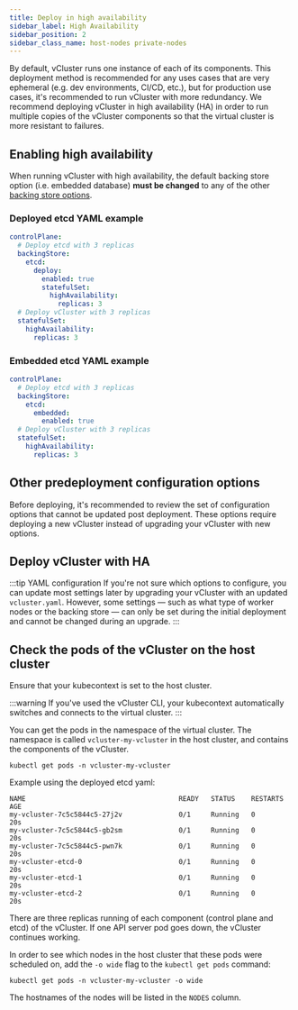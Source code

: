 ```yaml
---
title: Deploy in high availability
sidebar_label: High Availability
sidebar_position: 2
sidebar_class_name: host-nodes private-nodes 
---
```





By default, vCluster runs one instance of each of its components. This deployment method is recommended for any uses cases that are very ephemeral (e.g. dev environments, CI/CD, etc.), but for production
use cases, it's recommended to run vCluster with more redundancy. We recommend deploying vCluster in high availability (HA) in order 
to run multiple copies of the vCluster components so that the virtual cluster is more resistant to failures.

## Enabling high availability 

When running vCluster with high availability, the default backing store option (i.e. embedded database) **must be changed** to any of the other [backing store options](../../../../configure/vcluster-yaml/control-plane/components/backing-store). 

### Deployed etcd YAML example

```yaml title="Running in HA with deployed etcd"
controlPlane:
  # Deploy etcd with 3 replicas
  backingStore:
    etcd:
      deploy:
        enabled: true
        statefulSet:
          highAvailability:
            replicas: 3
  # Deploy vCluster with 3 replicas
  statefulSet:
    highAvailability:
      replicas: 3
```

### Embedded etcd YAML example

<ProAdmonition />

```yaml title="Running in HA with embedded etcd"
controlPlane:
  # Deploy etcd with 3 replicas
  backingStore:
    etcd:
      embedded:
        enabled: true
  # Deploy vCluster with 3 replicas
  statefulSet:
    highAvailability:
      replicas: 3
```

## Other predeployment configuration options

Before deploying, it's recommended to review the set of configuration options that cannot be updated post deployment. These options require deploying a new vCluster instead of upgrading your vCluster with new options.

<ControlPlaneOptions />
<WorkerNodeOptions />

## Deploy vCluster with HA

:::tip YAML configuration
If you're not sure which options to configure, you can update most settings later by upgrading your vCluster with an updated `vcluster.yaml`.
However, some settings — such as what type of worker nodes or the backing store — can only be set during the initial deployment and cannot be changed during an upgrade.
:::

<Deploy />

## Check the pods of the vCluster on the host cluster

Ensure that your kubecontext is set to the host cluster. 

:::warning 
If you've used the vCluster CLI, your kubecontext automatically switches and connects to the virtual cluster. 
:::

You can get the pods in the namespace of the virtual cluster. The namespace is 
called `vcluster-my-vcluster` in the host cluster, and contains the components of the vCluster. 

```
kubectl get pods -n vcluster-my-vcluster
```

Example using the deployed etcd yaml:

```
NAME                                      READY   STATUS    RESTARTS   AGE
my-vcluster-7c5c5844c5-27j2v              0/1     Running   0          20s
my-vcluster-7c5c5844c5-gb2sm              0/1     Running   0          20s
my-vcluster-7c5c5844c5-pwn7k              0/1     Running   0          20s
my-vcluster-etcd-0                        0/1     Running   0          20s
my-vcluster-etcd-1                        0/1     Running   0          20s
my-vcluster-etcd-2                        0/1     Running   0          20s
```

There are three replicas running of each component (control plane and etcd) of the vCluster. If one API server pod goes down, the vCluster continues working.

In order to see which nodes in the host cluster that these pods were scheduled on, add the `-o wide` flag to the `kubectl get pods` command:

```
kubectl get pods -n vcluster-my-vcluster -o wide
```

The hostnames of the nodes will be listed in the `NODES` column.